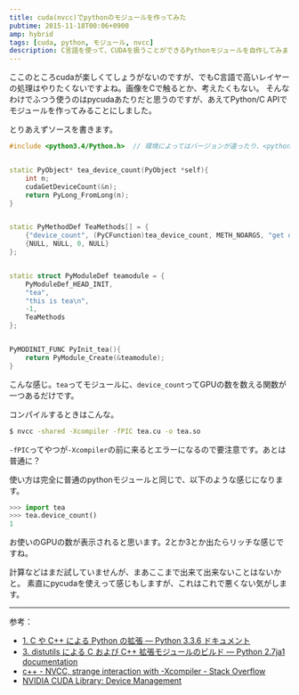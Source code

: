 ```yaml
---
title: cuda(nvcc)でpythonのモジュールを作ってみた
pubtime: 2015-11-18T00:06+0900
amp: hybrid
tags: [cuda, python, モジュール, nvcc]
description: C言語を使って、CUDAを扱うことができるPythonモジュールを自作してみました。この記事ではサンプルコードとして、gpuの数を数えるモジュールを作っています。
---
```


ここのところcudaが楽しくてしょうがないのですが、でもC言語で高いレイヤーの処理はやりたくないですよね。画像をCで触るとか、考えたくもない。
そんなわけでふつう使うのはpycudaあたりだと思うのですが、あえてPython/C APIでモジュールを作ってみることにしました。

とりあえずソースを書きます。
``` cpp
#include <python3.4/Python.h>  // 環境によってはバージョンが違ったり、<python.h>だけで良かったりするかも。


static PyObject* tea_device_count(PyObject *self){
    int n;
    cudaGetDeviceCount(&n);
    return PyLong_FromLong(n);
}


static PyMethodDef TeaMethods[] = {
    {"device_count", (PyCFunction)tea_device_count, METH_NOARGS, "get device count."},
    {NULL, NULL, 0, NULL}
};


static struct PyModuleDef teamodule = {
    PyModuleDef_HEAD_INIT,
    "tea",
    "this is tea\n",
    -1,
    TeaMethods
};


PyMODINIT_FUNC PyInit_tea(){
    return PyModule_Create(&teamodule);
}
```
こんな感じ。`tea`ってモジュールに、`device_count`ってGPUの数を数える関数が一つあるだけです。

コンパイルするときはこんな。
``` bash
$ nvcc -shared -Xcompiler -fPIC tea.cu -o tea.so
```
`-fPIC`ってやつが`-Xcompiler`の前に来るとエラーになるので要注意です。あとは普通に？

使い方は完全に普通のpythonモジュールと同じで、以下のような感じになります。
``` python
>>> import tea
>>> tea.device_count()
1
```
お使いのGPUの数が表示されると思います。2とか3とか出たらリッチな感じですね。

計算などはまだ試していませんが、まあここまで出来て出来ないことはないかと。
素直にpycudaを使えって感じもしますが、これはこれで悪くない気がします。

---

参考：
- [1. C や C++ による Python の拡張 &mdash; Python 3.3.6 ドキュメント](http://docs.python.jp/3.3/extending/extending.html)
- [3. distutils による C および C++ 拡張モジュールのビルド &mdash; Python 2.7ja1 documentation](http://docs.python.jp/2/extending/building.html)
- [c++ - NVCC, strange interaction with -Xcompiler - Stack Overflow](http://stackoverflow.com/questions/26674885/nvcc-strange-interaction-with-xcompiler)
- [NVIDIA CUDA Library: Device Management](http://developer.download.nvidia.com/compute/cuda/4_1/rel/toolkit/docs/online/group__CUDART__DEVICE.html)
